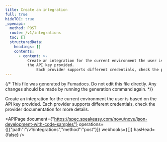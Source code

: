 ```yaml
---
title: Create an integration
full: true
hideTOC: true
_openapi:
  method: POST
  route: /v1/integrations
  toc: []
  structuredData:
    headings: []
    contents:
      - content: >-
          Create an integration for the current environment the user is based on
          the API key provided. 
              Each provider supports different credentials, check the provider documentation for more details.
---
```


{/* This file was generated by Fumadocs. Do not edit this file directly. Any changes should be made by running the generation command again. */}

Create an integration for the current environment the user is based on the API key provided. 
    Each provider supports different credentials, check the provider documentation for more details.

<APIPage document={"https://spec.speakeasy.com/novu/novu/json-development-with-code-samples"} operations={[{"path":"/v1/integrations","method":"post"}]} webhooks={[]} hasHead={false} />